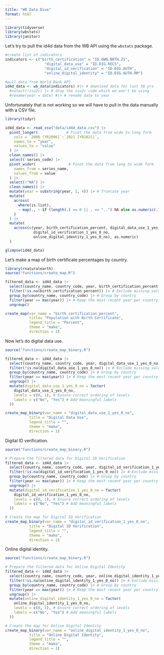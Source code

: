 ```yaml
---
title: "WB Data Dive"
format: html
---
```


```r
library(tidyverse)
library(wbstats)
library(janitor)
```

Let's try to pull the id4d data from the WB API using the `wbstats` package. 

```r
#create list of indicators
indicators <- c("birth_certification" = "ID.OWN.BRTH.ZS",
                  "digital_data_use" = "ID.DIG.RECS",
                  "digital_id_verification" = "ID.DIG.AUTH",
                  "online_digital_identity" = "ID.DIG.AUTH.RM")

#pull data from World Bank API
id4d_data <- wb_data(indicators) #|> # download data for last 50 yrs
  #select(!iso2c) |> # drop the iso2c code which we won't be using
  #rename(year = date) #|> # rename date to year 
```

Unfortunately that is not working so we will have to pull in the data manually with a CSV file.

```r
library(tidyr)

id4d_data <- read_csv("data/id4d_data.csv") |>
  pivot_longer(             # Pivot the data from wide to long form
    cols = `2006 [YR2006]`:`2021 [YR2021]`, 
    names_to = "year", 
    values_to = "value"
  ) |>
  clean_names() |>
  select(-series_code) |>
  pivot_wider(               # Pivot the data from long to wide form
    names_from = series_name, 
    values_from = value
  ) |>
  select(!"NA") |>
  clean_names() |>
  mutate(year = substring(year, 1, 4)) |> # Truncate year 
  mutate(
    across(
      where(is.list), 
      ~ map(., ~ if (length(.) == 0 || . == "..") NA else as.numeric(.))
    )
  ) |>
  mutate(
    across(c(year, birth_certification_percent, digital_data_use_1_yes_0_no, 
             digital_id_verification_1_yes_0_no,
             online_digital_identity_1_yes_0_no), as.numeric)
  )

glimpse(id4d_data)
```

Let's make a map of birth certificate percentages by country.

```r
library(rnaturalearth)
source("functions/create_map.R")

filtered_data <- id4d_data |>
  select(country_name, country_code, year, birth_certification_percent) |> 
  filter(!is.na(birth_certification_percent)) |> # Exclude missing values
  group_by(country_name, country_code) |> # Group by country
  filter(year == max(year)) |> # Keep the most recent year per country
  ungroup() 

create_map(var_name = "birth_certification_percent",
           title= "Population with Birth Certificate", 
           legend_title = "Percent", 
           theme = "mako", 
           direction = 1)
```

Now let's do digital data use.

```r
source("functions/create_map_binary.R")

filtered_data <- id4d_data |>
  select(country_name, country_code, year, digital_data_use_1_yes_0_no) |> 
  filter(!is.na(digital_data_use_1_yes_0_no)) |> # Exclude missing values
  group_by(country_name, country_code) |> # Group by country
  filter(year == max(year)) |> # Keep the most recent year per country
  ungroup() |>
  mutate(digital_data_use_1_yes_0_no = factor(
    digital_data_use_1_yes_0_no,
    levels = c(0, 1), # Ensure correct ordering of levels
    labels = c("No", "Yes") # Add meaningful labels
  ))

create_map_binary(var_name = "digital_data_use_1_yes_0_no",
           title = "Digital Data Use",
           legend_title = "",
           theme = "mako", 
           direction = 1)
```

Digital ID verification.

```r
source("functions/create_map_binary.R")

# Prepare the filtered data for Digital ID Verification
filtered_data <- id4d_data |>
  select(country_name, country_code, year, digital_id_verification_1_yes_0_no) |> 
  filter(!is.na(digital_id_verification_1_yes_0_no)) |> # Exclude missing values
  group_by(country_name, country_code) |> # Group by country
  filter(year == max(year)) |> # Keep the most recent year per country
  ungroup() |>
  mutate(digital_id_verification_1_yes_0_no = factor(
    digital_id_verification_1_yes_0_no,
    levels = c(0, 1), # Ensure correct ordering of levels
    labels = c("No", "Yes") # Add meaningful labels
  ))

# Create the map for Digital ID Verification
create_map_binary(var_name = "digital_id_verification_1_yes_0_no",
           title = "Digital ID Verification",
           legend_title = "",
           theme = "mako", 
           direction = 1)
```


Online digital identity.

```r
source("functions/create_map_binary.R")

# Prepare the filtered data for Online Digital Identity
filtered_data <- id4d_data |>
  select(country_name, country_code, year, online_digital_identity_1_yes_0_no) |> 
  filter(!is.na(online_digital_identity_1_yes_0_no)) |> # Exclude missing values
  group_by(country_name, country_code) |> # Group by country
  filter(year == max(year)) |> # Keep the most recent year per country
  ungroup() |>
  mutate(online_digital_identity_1_yes_0_no = factor(
    online_digital_identity_1_yes_0_no,
    levels = c(0, 1), # Ensure correct ordering of levels
    labels = c("No", "Yes") # Add meaningful labels
  ))

# Create the map for Online Digital Identity
create_map_binary(var_name = "online_digital_identity_1_yes_0_no",
           title = "Online Digital Identity",
           legend_title = "",
           theme = "mako", 
           direction = 1)
```

